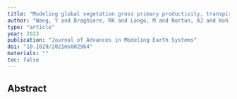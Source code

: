 ```yaml
---
title: "Modeling global vegetation gross primary productivity, transpiration and hyperspectral canopy radiative transfer simultaneously using a next generation land surface model—CliMA Land"
author: "Wang, Y and Braghiere, RK and Longo, M and Norton, AJ and Kohler, P and Doughty, R and Yin, Y and Bloom, AA and Frankenberg, C"
type: "article"
year: 2023
publication: "Journal of Advances in Modeling Earth Systems"
doi: "10.1029/2021ms002964"
materials: ""
toc: false
---
```


## Abstract

